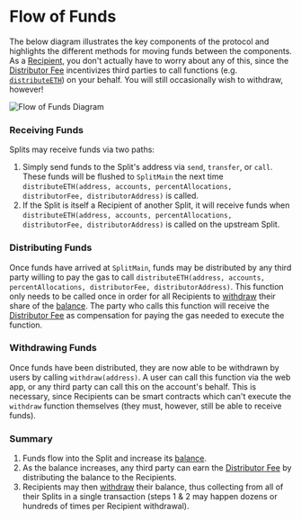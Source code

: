 # Flow of Funds

The below diagram illustrates the key components of the protocol and highlights
the different methods for moving funds between the components. As a
[Recipient](/core-concepts#recipient), you don't actually have to worry about
any of this, since the [Distributor Fee](/core-concepts#distributor-fee)
incentivizes third parties to call functions (e.g.
[`distributeETH`](/smartcontracts/overview#distributeethaddress)) on your
behalf. You will still occasionally wish to withdraw, however!

![Flow of Funds Diagram](/flow-of-funds.svg)

### Receiving Funds

Splits may receive funds via two paths:

1. Simply send funds to the Split's address via `send`, `transfer`, or `call`.
   These funds will be flushed to `SplitMain` the next time
   `distributeETH(address, accounts, percentAllocations, distributorFee, distributorAddress)`
   is called.
1. If the Split is itself a Recipient of another Split, it will receive funds
   when
   `distributeETH(address, accounts, percentAllocations, distributorFee, distributorAddress)`
   is called on the upstream Split.

### Distributing Funds

Once funds have arrived at `SplitMain`, funds may be distributed by any third
party willing to pay the gas to call
`distributeETH(address, accounts, percentAllocations, distributorFee, distributorAddress)`.
This function only needs to be called once in order for all Recipients to
[withdraw](/core-concepts#withdraw) their share of the
[balance](/core-concepts#balance). The party who calls this function will
receive the [Distributor Fee](/core-concepts#distributor-fee) as compensation
for paying the gas needed to execute the function.

### Withdrawing Funds

Once funds have been distributed, they are now able to be withdrawn by users by
calling `withdraw(address)`. A user can call this function via the web app, or
any third party can call this on the account's behalf. This is necessary, since
Recipients can be smart contracts which can't execute the `withdraw` function
themselves (they must, however, still be able to receive funds).

### Summary

1. Funds flow into the Split and increase its [balance](/core-concepts#balance).
2. As the balance increases, any third party can earn the
   [Distributor Fee](/core-concepts#distributor-fee) by distributing the balance
   to the Recipients.
3. Recipients may then [withdraw](/core-concepts#withdraw) their balance, thus
   collecting from all of their Splits in a single transaction (steps 1 & 2 may
   happen dozens or hundreds of times per Recipient withdrawal).
